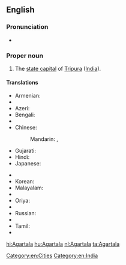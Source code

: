 ==English==
{{wikipedia}}

===Pronunciation===
* {{IPA|/əˈgərtələ/|lang=en}}

===Proper noun===
{{en-proper noun}}

# The [[state capital]] of [[Tripura]] ([[India]]).

====Translations====
{{trans-top|capital of Tripura, India}}
* Armenian: {{t-|hy|Ագարտալա|tr=Agartala}}
* {{trreq|Assamese}}
* Azeri: {{t-|az|Aqartala}}
* Bengali: {{t-|bn|আগরতলা|tr=Agortôla|sc=Beng}}
* {{trreq|Chhattisgarhi}}
* Chinese:
*: Mandarin: {{t|cmn|阿加爾塔拉|sc=Hani}}, {{t|cmn|阿加尔塔拉|tr=Ājiā'ěrtǎlā|sc=Hani}}
* Gujarati: {{t-|gu|અગરતલા|sc=Gujr}}
* Hindi: {{t+|hi|अगरतला|tr=Agartalā}}
* Japanese: {{t-|ja|アガルタラ|tr=Agarutara}}
{{trans-mid}}
* {{trreq|Kannada}}
* Korean: {{t-|ko|아가르탈라|sc=Kore}}
* Malayalam: {{t-|ml|അഗർത്തല|sc=Mlym}}
* {{trreq|Marathi}}
* Oriya: {{t-|or|ଅଗରତାଲା|sc=Orya}}
* {{trreq|Punjabi}}
* Russian: {{t-|ru|Агартала|f|tr=Agartala}}
* {{trreq|Santali}}
* Tamil: {{t-|ta|அகர்தலா|sc=Taml}}
* {{trreq|Telugu}}
{{trans-bottom}}

[[Category:en:Cities]]
[[Category:en:India]]

[[hi:Agartala]]
[[hu:Agartala]]
[[nl:Agartala]]
[[ta:Agartala]]